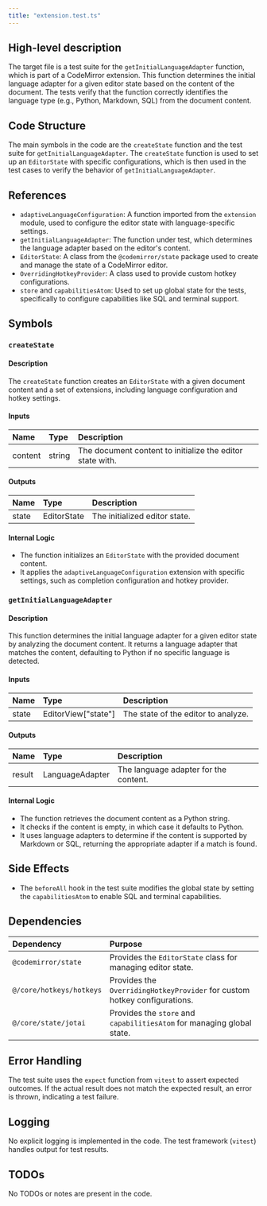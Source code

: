 ```yaml
---
title: "extension.test.ts"
---
```


## High-level description

The target file is a test suite for the `getInitialLanguageAdapter` function, which is part of a CodeMirror extension. This function determines the initial language adapter for a given editor state based on the content of the document. The tests verify that the function correctly identifies the language type (e.g., Python, Markdown, SQL) from the document content.

## Code Structure

The main symbols in the code are the `createState` function and the test suite for `getInitialLanguageAdapter`. The `createState` function is used to set up an `EditorState` with specific configurations, which is then used in the test cases to verify the behavior of `getInitialLanguageAdapter`.

## References

- `adaptiveLanguageConfiguration`: A function imported from the `extension` module, used to configure the editor state with language-specific settings.
- `getInitialLanguageAdapter`: The function under test, which determines the language adapter based on the editor's content.
- `EditorState`: A class from the `@codemirror/state` package used to create and manage the state of a CodeMirror editor.
- `OverridingHotkeyProvider`: A class used to provide custom hotkey configurations.
- `store` and `capabilitiesAtom`: Used to set up global state for the tests, specifically to configure capabilities like SQL and terminal support.

## Symbols

### `createState`
#### Description
The `createState` function creates an `EditorState` with a given document content and a set of extensions, including language configuration and hotkey settings.

#### Inputs
| Name    | Type   | Description          |
|:--------|:-------|:---------------------|
| content | string | The document content to initialize the editor state with. |

#### Outputs
| Name  | Type        | Description                  |
|:------|:------------|:-----------------------------|
| state | EditorState | The initialized editor state.|

#### Internal Logic
- The function initializes an `EditorState` with the provided document content.
- It applies the `adaptiveLanguageConfiguration` extension with specific settings, such as completion configuration and hotkey provider.

### `getInitialLanguageAdapter`
#### Description
This function determines the initial language adapter for a given editor state by analyzing the document content. It returns a language adapter that matches the content, defaulting to Python if no specific language is detected.

#### Inputs
| Name  | Type               | Description                  |
|:------|:-------------------|:-----------------------------|
| state | EditorView["state"] | The state of the editor to analyze. |

#### Outputs
| Name   | Type            | Description                        |
|:-------|:----------------|:-----------------------------------|
| result | LanguageAdapter | The language adapter for the content.|

#### Internal Logic
- The function retrieves the document content as a Python string.
- It checks if the content is empty, in which case it defaults to Python.
- It uses language adapters to determine if the content is supported by Markdown or SQL, returning the appropriate adapter if a match is found.

## Side Effects

- The `beforeAll` hook in the test suite modifies the global state by setting the `capabilitiesAtom` to enable SQL and terminal capabilities.

## Dependencies

| Dependency          | Purpose                                                                 |
|:--------------------|:------------------------------------------------------------------------|
| `@codemirror/state` | Provides the `EditorState` class for managing editor state.             |
| `@/core/hotkeys/hotkeys` | Provides the `OverridingHotkeyProvider` for custom hotkey configurations. |
| `@/core/state/jotai` | Provides the `store` and `capabilitiesAtom` for managing global state. |

## Error Handling

The test suite uses the `expect` function from `vitest` to assert expected outcomes. If the actual result does not match the expected result, an error is thrown, indicating a test failure.

## Logging

No explicit logging is implemented in the code. The test framework (`vitest`) handles output for test results.

## TODOs

No TODOs or notes are present in the code.